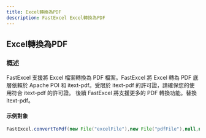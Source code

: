 ```yaml
---
title: Excel轉換為PDF
description: FastExcel Excel轉換為PDF
---
```


## Excel轉換為PDF

### 概述
FastExcel 支援將 Excel 檔案轉換為 PDF 檔案。FastExcel 將 Excel 轉為 PDF 底層依賴於 Apache POI 和 itext-pdf。受限於 itext-pdf 的許可證，請確保您的使用符合 itext-pdf 的許可證。
後續 FastExcel 將支援更多的 PDF 轉換功能。替換 itext-pdf。

#### 示例對象
```java
FastExcel.convertToPdf(new File("excelFile"),new File("pdfFile"),null,null);
```
